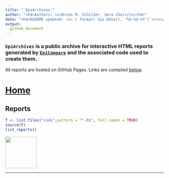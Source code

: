 ```yaml
---
title: "`EpiArchives`"  
author: "<h4>Authors: <i>Brian M. Schilder, Sera Choi</i></h4>" 
date: "<h4>README updated: <i>`r format( Sys.Date(), '%b-%d-%Y')`</i></h4>"
output:
  github_document
---
```


### `EpiArchives` is a public archive for interactive HTML reports generated by [`EpiCompare`](https://github.com/neurogenomics/EpiCompare) and the associated code used to create them. 

All reports are hosted on GitHub Pages. Links are compiled [below](#reports).

# [Home](https://neurogenomics.github.io/EpiArchives)

## Reports {#reports}

```r
f <- list.files("code",pattern = "*.R$", full.names = TRUE)
source(f)
list_reports()
```

<a href='https://github.com/neurogenomics/EpiArchives' target='_blank'><img src="https://github.githubassets.com/images/modules/logos_page/GitHub-Mark.png" width="100" height="100"></a>

<hr>
